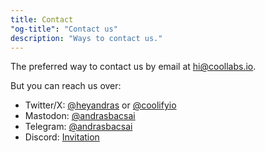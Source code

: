 ```yaml
---
title: Contact
"og-title": "Contact us"
description: "Ways to contact us."
---
```


The preferred way to contact us by email at hi@coollabs.io.

But you can reach us over:

- Twitter/X: [@heyandras](https://twitter.com/heyandras) or [@coolifyio](https://twitter.com/coolifyio)
- Mastodon: [@andrasbacsai](https://fosstodon.org/@andrasbacsai)
- Telegram: [@andrasbacsai](https://t.me/andrasbacsai)
- Discord: [Invitation](https://coollabs.io/discord)
